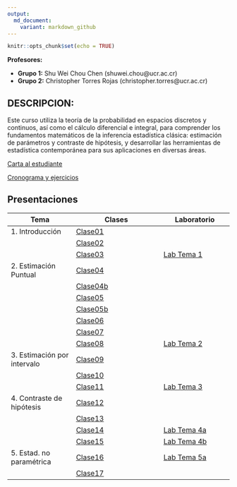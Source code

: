 ```yaml
---
output:
  md_document:
    variant: markdown_github
---
```


```r
knitr::opts_chunk$set(echo = TRUE)
```

**Profesores:**

- **Grupo 1:** Shu Wei Chou Chen (shuwei.chou@ucr.ac.cr)
- **Grupo 2:** Christopher Torres Rojas (christopher.torres@ucr.ac.cr)

## DESCRIPCION:


Este curso utiliza la teoría de la probabilidad en espacios discretos y continuos, así como el cálculo diferencial e integral, para comprender los fundamentos matemáticos de la inferencia estadística clásica: estimación de parámetros y contraste de hipótesis, y desarrollar las herramientas de estadística contemporánea para sus aplicaciones en diversas áreas. 

[Carta al estudiante](https://shuwei325.github.io/XS3310-I25/XS3310 carta al estudiante.pdf) 

<a href="https://docs.google.com/spreadsheets/d/1T9SkgJyYtw0ESV2LRFzKDK4R_05WdWr4HFyjJw1nj7I/edit?usp=sharing">Cronograma y ejercicios</a>



## Presentaciones

| Tema                        |  Clases                               | Laboratorio 
|-----------------------------|---------------------------------------|-------------------------------
| 1. Introducción             |       [Clase01](XS3310-I25_01.html)   |       
|                             |       [Clase02](XS3310-I25_02.html)   |   
|                             |       [Clase03](XS3310-I25_03.html)   | [Lab Tema 1](./lab01.html)      
| 2. Estimación Puntual       |       [Clase04](XS3310-I25_04.html)   |  
|                             |       [Clase04b](XS3310-I25_04b.html) |
|                             |       [Clase05](XS3310-I25_05.html)   |      
|                             |       [Clase05b](XS3310-I25_05b.html) |     
|                             |       [Clase06](XS3310-I25_06.html)   |       
|                             |       [Clase07](XS3310-I25_07.html)   |      
|                             |       [Clase08](XS3310-I25_08.html)   | [Lab Tema 2](./lab02.html)  
| 3. Estimación por intervalo |       [Clase09](XS3310-I25_09.html)   |  
|                             |       [Clase10](XS3310-I25_10.html)   | 
|                             |       [Clase11](XS3310-I25_11.html)   | [Lab Tema 3](./lab03.html)  
| 4. Contraste de hipótesis   |       [Clase12](XS3310-I25_12.html)   |  
|                             |       [Clase13](XS3310-I25_13.html)   | 
|                             |       [Clase14](XS3310-I25_14.html)   | [Lab Tema 4a](lab04a.html)
|                             |       [Clase15](XS3310-I25_15.html)   | [Lab Tema 4b](lab04b.html)  
| 5. Estad. no paramétrica    |       [Clase16](XS3310-I25_16.html)   | [Lab Tema 5a](./lab05a.html)   
|                             |       [Clase17](XS3310-I25_17.html)   | 

